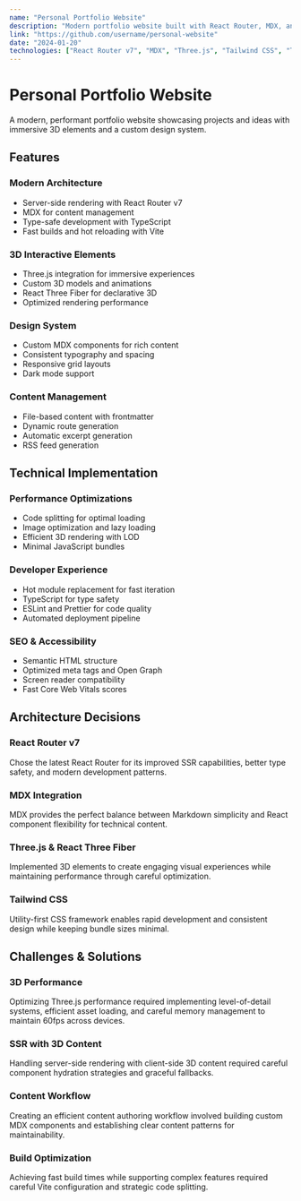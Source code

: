```yaml
---
name: "Personal Portfolio Website"
description: "Modern portfolio website built with React Router, MDX, and 3D elements"
link: "https://github.com/username/personal-website"
date: "2024-01-20"
technologies: ["React Router v7", "MDX", "Three.js", "Tailwind CSS", "TypeScript", "Vite"]
---
```


# Personal Portfolio Website

A modern, performant portfolio website showcasing projects and ideas with immersive 3D elements and a custom design system.

## Features

### Modern Architecture
- Server-side rendering with React Router v7
- MDX for content management
- Type-safe development with TypeScript
- Fast builds and hot reloading with Vite

### 3D Interactive Elements
- Three.js integration for immersive experiences
- Custom 3D models and animations
- React Three Fiber for declarative 3D
- Optimized rendering performance

### Design System
- Custom MDX components for rich content
- Consistent typography and spacing
- Responsive grid layouts
- Dark mode support

### Content Management
- File-based content with frontmatter
- Dynamic route generation
- Automatic excerpt generation
- RSS feed generation

## Technical Implementation

### Performance Optimizations
- Code splitting for optimal loading
- Image optimization and lazy loading
- Efficient 3D rendering with LOD
- Minimal JavaScript bundles

### Developer Experience
- Hot module replacement for fast iteration
- TypeScript for type safety
- ESLint and Prettier for code quality
- Automated deployment pipeline

### SEO & Accessibility
- Semantic HTML structure
- Optimized meta tags and Open Graph
- Screen reader compatibility
- Fast Core Web Vitals scores

## Architecture Decisions

### React Router v7
Chose the latest React Router for its improved SSR capabilities, better type safety, and modern development patterns.

### MDX Integration
MDX provides the perfect balance between Markdown simplicity and React component flexibility for technical content.

### Three.js & React Three Fiber
Implemented 3D elements to create engaging visual experiences while maintaining performance through careful optimization.

### Tailwind CSS
Utility-first CSS framework enables rapid development and consistent design while keeping bundle sizes minimal.

## Challenges & Solutions

### 3D Performance
Optimizing Three.js performance required implementing level-of-detail systems, efficient asset loading, and careful memory management to maintain 60fps across devices.

### SSR with 3D Content
Handling server-side rendering with client-side 3D content required careful component hydration strategies and graceful fallbacks.

### Content Workflow
Creating an efficient content authoring workflow involved building custom MDX components and establishing clear content patterns for maintainability.

### Build Optimization
Achieving fast build times while supporting complex features required careful Vite configuration and strategic code splitting.
